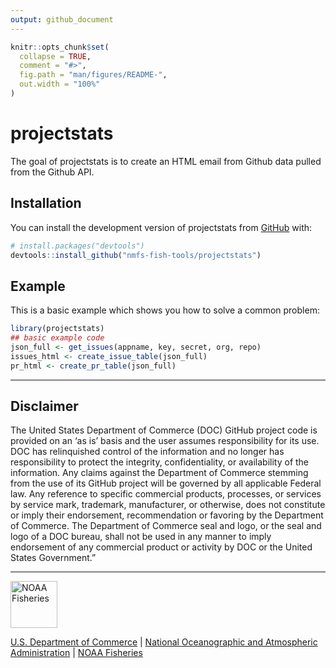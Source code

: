 ```yaml
---
output: github_document
---
```


<!-- README.md is generated from README.Rmd. Please edit that file -->

```r
knitr::opts_chunk$set(
  collapse = TRUE,
  comment = "#>",
  fig.path = "man/figures/README-",
  out.width = "100%"
)
```

# projectstats

<!-- badges: start -->
<!-- badges: end -->

The goal of projectstats is to create an HTML email from Github data pulled from the Github API.

## Installation

You can install the development version of projectstats from [GitHub](https://github.com/) with:

```r
# install.packages("devtools")
devtools::install_github("nmfs-fish-tools/projectstats")
```

## Example

This is a basic example which shows you how to solve a common problem:

```r
library(projectstats)
## basic example code
json_full <- get_issues(appname, key, secret, org, repo)
issues_html <- create_issue_table(json_full)
pr_html <- create_pr_table(json_full)
```

****

## Disclaimer

The United States Department of Commerce (DOC) GitHub project code is provided on an ‘as is’ basis and the user assumes responsibility for its use. 
DOC has relinquished control of the information and no longer has responsibility to protect the integrity, confidentiality, or availability of the 
information. Any claims against the Department of Commerce stemming from the use of its GitHub project will be governed by all applicable Federal law. 
Any reference to specific commercial products, processes, or services by service mark, trademark, manufacturer, or otherwise, does not constitute or 
imply their endorsement, recommendation or favoring by the Department of Commerce. The Department of Commerce seal and logo, or the seal and logo of a 
DOC bureau, shall not be used in any manner to imply endorsement of any commercial product or activity by DOC or the United States Government.”

****

<img src="https://raw.githubusercontent.com/nmfs-general-modeling-tools/nmfspalette/main/man/figures/noaa-fisheries-rgb-2line-horizontal-small.png" height="75" alt="NOAA Fisheries"> 

[U.S. Department of Commerce](https://www.commerce.gov/) | [National Oceanographic and Atmospheric Administration](https://www.noaa.gov) | [NOAA Fisheries](https://www.fisheries.noaa.gov/)

